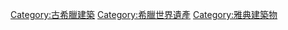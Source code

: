 {{Commonscat|Acropolis of Athens}}

[[Category:古希臘建築|Category:古希臘建築]]
[[Category:希臘世界遺產|Category:希臘世界遺產]]
[[Category:雅典建築物|Category:雅典建築物]]